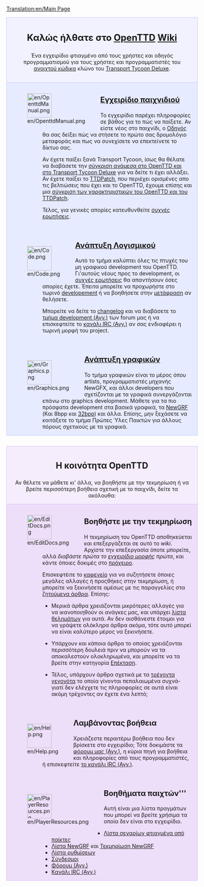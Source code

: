 [[Translation:en/Main Page]]
{{en/-}}

<div style="background-color: #f1f2fe; border: 1px solid #c7c8fe; margin: 0; padding: 1em 1em 1em 1em; text-align:center">
<div style="font-size:1.7em; font-weight:bold">Καλώς ήλθατε στο <span class="plainlinks">[http://www.openttd.org/ OpenTTD]</span> [http://el.wikipedia.org/wiki/Wiki Wiki]</div>
Ένα εγχειρίδιο φτιαγμένο από τους χρήστες και οδηγός προγραμματισμού για τους χρήστες και προγραμματιστές του [http://www.opensource.org/ ανοιχτού κώδικα] κλώνο του [[el/Archive/OpenTTD/Transport Tycoon Deluxe|Transport Tycoon Deluxe]].</div>
<div style="background-color: #E7EBFF; border: 1px solid #c7c8fe; border-top:none; padding: 1em 1em 0em 1em; margin-bottom:2em">
<div style="float:left">[[File:en/OpenttdManual.png|64px]]</div>
<div style="margin-left:80px; margin-bottom:4em">
<div style="font-size:1.4em; font-weight:bold">[[el/Manual/Main Page|Εγχειρίδιο παιχνιδιού]]</div>
Το εγχειρίδιο παρέχει πληροφορίες σε βάθος για το πώς να παίξετε. Αν είστε νέος στο παιχνίδι, ο [[el/Οδηγός|Οδηγός]] θα σας δείξει πώς να στήσετε το πρώτο σας δρομολόγιο μεταφοράς και πως να συνεχίσετε να επεκτείνετε το δίκτυο σας.

Αν έχετε παίξει ξανά Transport Tycoon, ίσως θα θέλατε να διαβάσετε την [[el/Αλλαγές από το TTD|σύγκριση ανάμεσα στο OpenTTD και στο Transport Tycoon Deluxe]] για να δείτε τι έχει αλλάξει. Αν έχετε παίξει το [[el/Archive/OpenTTD/TTDPatch|TTDPatch]], που περιέχει ορισμένες απο τις βελτιώσεις που έχει και το OpenTTD, έχουμε επίσης και μια [[el/Σύγκριση των χαρακτηριστικών του OpenTTD και του TTDPatch|σύγκριση των χαρακτηριστικών του OpenTTD και του TTDPatch]].

Τέλος, για γενικές απορίες κατευθυνθείτε [[el/Συχνές ερωτήσεις|συχνές ερωτήσεις]].
</div>

<div style="float:left">[[File:en/Code.png|64px]]</div>
<div style="margin-left:80px; margin-bottom:4em">
<div style="font-size:1.4em; font-weight:bold">[[el/Ανάπτυξη λογισμικού|Ανάπτυξη Λογισμικού]]</div>
Αυτό το τμήμα καλύπτει όλες τις πτυχές του μη γραφικού development του OpenTTD. Γι'αυτούς νέους προς το development, οι [[el/Συχνές ερωτήσεις development|συχνές ερωτήσεις]] θα απαντήσουν όσες απορίες έχετε.  Έπειτα μπορείτε να προχωρήστε στο τωρινό  [[el/Ανάπτυξη λογισμικού|developement]] ή να βοηθήσετε στην  [[el/Διεθνοποίηση|μετάφραση]] αν θελήσετε.

Μπορείτε να δείτε το [http://hg.openttd.org/openttd/trunk.hg/shortlog changelog] και να διαβάσετε το [http://www.tt-forums.net/viewforum.php?f=33 τμήμα development (Αγγ.)] των forum μας ή να επισκεφτείτε το [[en/Development/IRC channel|κανάλι IRC (Αγγ.)]] αν σας ενδιαφέρει η τωρινή μορφή του project.<br>
</div>

<div style="float:left">[[File:en/Graphics.png|64px]]</div>
<div style="margin-left:80px; margin-bottom:1em; min-height:64px">
<div style="font-size:1.4em; font-weight:bold">[[el/Ανάπτυξη γραφικών|Ανάπτυξη γραφικών]]</div>
Το τμήμα γραφικών είναι το μέρος όπου artists, προγραμματιστές μηχανής NewGFX, και άλλοι developers  που σχετίζονται με τα γραφικά συνεργάζονται επάνω στο graphics development. Μάθετε για τα πιο πρόσφατα development στα βασικά γραφικά, τα [[el/Τεκμηρίωση NewGRF|NewGRF]] (Και 8bpp και [[el/Παίζοντας με γραφικά 32bpp|32bpp]]) και άλλα. Επίσης, μην ξεχάσετε να κοιτάξετε το τμήμα Πρώτες Ύλες Παικτών για άλλους πόρους  σχετικούς με τα γραφικά.
</div>

</div>

<div style="background-color: #F5EDFC; border: 1px solid #E1BBFF; margin: 0; padding: 1em 1em 0em 1em; text-align:center">
<div style="font-size:1.6em; font-weight:bold; text-align:center">Η κοινότητα OpenTTD</div>
Αν θέλετε να μάθετε κι' άλλα, να βοηθήστε με την τεκμηρίωση  ή να βρείτε περισσότερη βοήθεια σχετική με το παιχνίδι, δείτε τα ακόλουθα:
</div>

<div style="background-color: #EDDEFA; border: 1px solid #E1BBFF; border-top:none; padding: 1em 1em 0em 1em;">

<div style="float:left">[[File:en/EditDocs.png|64px]]</div>
<div style="margin-left:80px; margin-bottom:4em">
<div style="font-size:1.4em; font-weight:bold">Βοηθήστε με την τεκμηρίωση</div>
Η τεκμηρίωση του OpenTTD αποθηκεύεται και επεξεργάζεται σε αυτό το <em>wiki</em>. Αρχίστε την επεξεργασία όποτε μπορείτε, αλλά ''διαβάστε πρώτα το [[el/Εγχειρίδιο μορφής|εγχειρίδιο μορφής]] πρώτα'', και κάντε όποιες δοκιμές στο [[el/Πρόχειρο|πρόχειρο]].  

Επισκεφτέιτε το [[el/Καφενείο|καφενείο]] για να συζητήσετε όποιες μεγάλες αλλαγές ή προςθήκες στην τεκμηρίωση, ή μπορείτε να ξεκινήσετε αμέσως με τις παραγγελίες στα [[el/Ζητούμενα άρθρα|ζητούμενα άρθρα]]. Επίσης:

*Μερικά άρθρα χρειάζονται μικρότερες αλλαγές για να ικανοποιηθούν οι ανάγκες μας, και υπάρχει [[:Category:el/Λίστα θελημάτων|λίστα θελημάτων]] για αυτά.  Αν δεν αισθάνεστε έτοιμοι για να γράψετε ολόκληρα άρθρα ακόμα, τότε αυτό μπορεί να είναι καλύτερο μέρος να ξεκινήσετε.

*Υπάρχουν και κάποια άρθρα το οποίας χρειάζονται περισσότερη δουλειά πριν να μπορούν να τα αποκαλεστούν ολοκληρωμένα, και μπορείτε να τα βρείτε στην κατηγορία [[:Category:el/Άρθρα προς επέκταση|Επέκταση]]. 

*Τέλος, υπάρχουν άρθρα σχετικά με τα [[:Category:el/Τρέχοντα γεγονότα|τρέχοντα γεγονότα]] το οποία γίνονται πεπαλαιωμένα συχνά- γιατί δεν ελέγχετε τις πληροφορίες σε αυτά είναι ακόμη τρέχοντες αν έχετε ένα λεπτό;
</div>

<div style="float:left">[[File:en/Help.png|64px]]</div>
<div style="margin-left:80px; margin-bottom:4em">
<div style="font-size:1.4em; font-weight:bold">Λαμβάνοντας βοήθεια</div>
Χρειάζεστε περαιτέρω βοήθεια που δεν βρίσκετε στο εγχειρίδιο; Τότε δοκιμάστε τα [http://www.tt-forums.net/viewforum.php?f=55 φόρουμ μας (Αγγ.)], η κύρια πηγή για βοήθεια και πληροφορίες από τους προγραμματιστές, ή επισκεφτείτε [[en/Development/IRC channel|το κανάλι IRC (Αγγ.)]].
</div>

<div style="float:left">[[File:en/PlayerResources.png|64px]]</div>
<div style="margin-left:80px; margin-bottom:1em">
<div style="font-size:1.4em; font-weight:bold">Βοηθήματα παιχτών'''</div>
Αυτή είναι μια λίστα πραγμάτων που μπορεί να βρείτε χρήσιμα τα οποία δεν είναι στο εγχειρίδιο.
*[[el/Σενάρια|Λίστα σεναρίων φτιαγμένα από παίκτες]]
*[[el/Λίστα NewGRF|Λίστα NewGRF]] και [[el/Τεκμηρίωση NewGRF|Τεκμηρίωση NewGRF]]
*[[el/Προχωρημένες Ρυθμίσεις|Λίστα ρυθμίσεων]]
*[[el/Σύνδεσμοι|Σύνδεσμοι]]
*[http://www.tt-forums.net/viewforum.php?f=55 Φόρουμ (Αγγ.)]
*[[en/Development/IRC channel|Κανάλι IRC (Αγγ.)]]
</div>
</div>